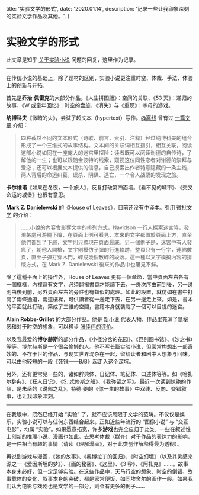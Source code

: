 
  title: '实验文学的形式',
  date: '2020.01.14',
  description: '记录一些让我印象深刻的实验文学作品及其他。',
}

# 实验文学的形式

此文章是知乎 [关于实验小说](https://www.zhihu.com/question/27042427/answer/974808514) 问题的回复，这里作为记录。

---

在传统小说的基础上，除了题材的区别，实验小说更注重时空、体裁、手法、体验上的创新与开拓。

首先是**乔治·佩雷克**的大部分作品。《人生拼图版》：空间的关联、《53 天》：递归的故事、《W 或童年回忆》：时空的盘旋、《消失》与《重现》：字母的游戏。

**纳博科夫**《微暗的火》，尝试了超文本（hypertext）写作。[@离线](https://www.zhihu.com/people/d45f9f0eb620d7ad3390e2bd45e7ecde) 曾有过 [一篇文章](https://zhuanlan.zhihu.com/p/22320336) 介绍：

> 四种截然不同的文本形式（诗歌、前言、索引、注释）经过纳博科夫的组合形成了一个三维式的故事结构。文本间的关联词相互指引，相互关联，阅读这部小说如同在一座庞大的迷宫里探险：读者既可以阅读谢德的自传诗，了解他的一生；也可以跟随金波特的线索，窥视这位同性恋者对谢德的崇拜与爱恋；还可以根据文本提供的信息，自己摸索出作者特意隐藏的一条主线，两人背后的命运纠葛，误杀、阴谋、逃亡，一个令人战栗的发现之旅。

**卡尔维诺**《如果在冬夜，一个旅人》，反复打破第四面墙。《看不见的城市》、《交叉命运的城堡》也很有意思。

**Mark Z. Danielewski** 的《House of Leaves》，目前还没有中译本。引用 [微批文学](https://paratext.hk/?p=330) 的介绍：

> ……小說的內容會影響文字的排列方式，Navidson 一行人探索迷宮時，發現某處可游繩下降，在頁面上則可看見，本來的文字都置於頁面上方，直至他們都到了下層，文字則只顯現在頁面最底。另一個例子是，迷宮中有人發瘋了，朝他人開槍，文字則模仿子彈的行進軌跡，整頁只有一行字，連綿數頁，直至子彈打穿木門，碎成幾個散碎的段落。這一種以文字模擬內容的排版方式，在 Mark Z. Danielewski 後來的作品中也屢見不鮮。

除了這種平面上的操作外，House of Leaves 更有一個章節，當中頁面左右各有一個框框，內裡寫有文字，必須翻揭書頁才能讀下去，一邊次序由前到後，另一邊則由後到前，另外頁面左右的旁註也有類似的處理。如此的設置，就彷如在書中打開了兩條通道，兩道樓梯，可供讀者從一邊走下去，在另一邊走上來。如是，書本的平面就此打破，築成了三維的空間，書籍本身就裝載了一個可以目視的迷宮。

**Alain Robbe-Grillet** 的大部分作品。他是 [新小说](https://zh.wikipedia.org/wiki/%E6%96%B0%E5%B0%8F%E8%AF%B4) 代表人物，作品里充满了隐秘感和对于时空的想象，可以移步 [张佳伟的评价](https://www.zhihu.com/question/30011723/answer/49160982)。

以及我最爱的**博尔赫斯**的部分作品，《小径分岔的花园》、《巴别图书馆》、《沙之书》等等。博尔赫斯是一个很会偷懒的人。他不写长篇实验小说，但常常构想出一部奇妙的、不存于世的作品，与现实世界混杂在一起，留给读者和剧中人想象与回味。可以由他较短的一段《死镜——B/B》起走入这个深坑。

另外，还有更常见一些的，诸如辞典体、日记体、笔记体、口述体等等。如《哈扎尔辞典》、《狂人日记》、《S. 忒修斯之船》、《我弥留之际》。最近一次读到惊艳的作品，是朱岳的《说部之乱》。特德·姜的《你一生的故事》中双线、反向、交错叙事，也让我印象深刻。

---

在我眼中，既然已经开始 “实验” 了，就不应该局限于文学的范畴。不仅仅是娱乐，实验小说可以与任何东西结合起来。正如近些年流行的 “图像小说” 与 “交互电影”，均属 “实验”。如果愿意拓宽，许多**游戏**也完全应归于此类。一些在叙述性上创新的推理小说、漫画也如此。去思考体裁（媒介）对于作品的表达力的影响，是一件相当有趣的事情（请读《理解漫画》，对于此类创作解释得最为透彻）。

再说到游戏与漫画，《她的故事》、《奥博拉丁的回归》、《时空幻境》（以及其灵感来源之一《爱因斯坦的梦》）、《画的秘密》、《这里》、《3 秒》、《阿扎克》……。故事本身未必好，但一定足够实验。在这些作品中，天马行空的想象、时空的倒错、故事载体的变化、叙事本身的突破，都是家常便饭，如同埃舍尔的画作一般。如果我们认为电影与戏剧也是文学的一部分，则会有更多的例子……
